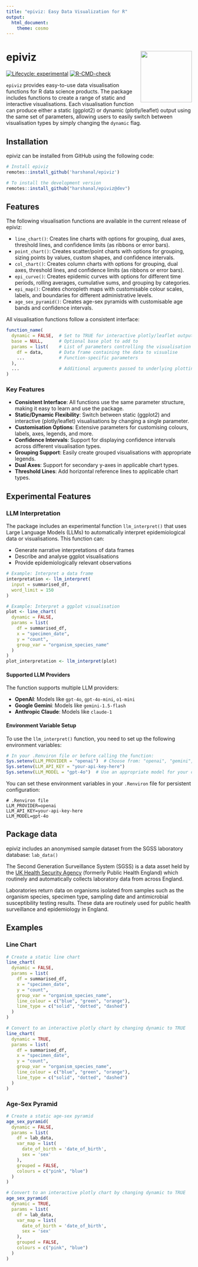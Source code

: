 ```yaml
---
title: "epiviz: Easy Data Visualization for R"
output:
  html_document:
    theme: cosmo
---
```


# epiviz <img src="man/figures/logo.png" align="right" height="139" alt="" />

<!-- badges: start -->
[![Lifecycle: experimental](https://img.shields.io/badge/lifecycle-experimental-orange.svg)](https://lifecycle.r-lib.org/articles/stages.html#experimental)
[![R-CMD-check](https://github.com/harshanal/epiviz/actions/workflows/R-CMD-check.yaml/badge.svg)](https://github.com/harshanal/epiviz/actions/workflows/R-CMD-check.yaml)
<!-- badges: end -->

`epiviz` provides easy-to-use data visualisation functions for R data science products. The package includes functions to create a range of static and interactive visualisations. Each visualisation function can produce either a static (ggplot2) or dynamic (plotly/leaflet) output using the same set of parameters, allowing users to easily switch between visualisation types by simply changing the `dynamic` flag.

## Installation

epiviz can be installed from GitHub using the following code:
```r
# Install epiviz
remotes::install_github('harshanal/epiviz')

# To install the development version
remotes::install_github("harshanal/epiviz@dev")
``` 

## Features

The following visualisation functions are available in the current release of epiviz:

- `line_chart()`: Creates line charts with options for grouping, dual axes, threshold lines, and confidence limits (as ribbons or error bars).
- `point_chart()`: Creates scatter/point charts with options for grouping, sizing points by values, custom shapes, and confidence intervals.
- `col_chart()`: Creates column charts with options for grouping, dual axes, threshold lines, and confidence limits (as ribbons or error bars).
- `epi_curve()`: Creates epidemic curves with options for different time periods, rolling averages, cumulative sums, and grouping by categories.
- `epi_map()`: Creates choropleth maps with customisable colour scales, labels, and boundaries for different administrative levels.
- `age_sex_pyramid()`: Creates age-sex pyramids with customisable age bands and confidence intervals.

All visualisation functions follow a consistent interface:

```r
function_name(
  dynamic = FALSE,  # Set to TRUE for interactive plotly/leaflet output
  base = NULL,      # Optional base plot to add to
  params = list(    # List of parameters controlling the visualisation
    df = data,      # Data frame containing the data to visualise
    ...             # Function-specific parameters
  ),
  ...               # Additional arguments passed to underlying plotting functions
)
```

### Key Features

- **Consistent Interface**: All functions use the same parameter structure, making it easy to learn and use the package.
- **Static/Dynamic Flexibility**: Switch between static (ggplot2) and interactive (plotly/leaflet) visualisations by changing a single parameter.
- **Customisation Options**: Extensive parameters for customising colours, labels, axes, legends, and more.
- **Confidence Intervals**: Support for displaying confidence intervals across different visualisation types.
- **Grouping Support**: Easily create grouped visualisations with appropriate legends.
- **Dual Axes**: Support for secondary y-axes in applicable chart types.
- **Threshold Lines**: Add horizontal reference lines to applicable chart types.

## Experimental Features

### LLM Interpretation

The package includes an experimental function `llm_interpret()` that uses Large Language Models (LLMs) to automatically interpret epidemiological data or visualisations. This function can:

- Generate narrative interpretations of data frames
- Describe and analyse ggplot visualisations
- Provide epidemiologically relevant observations

```r
# Example: Interpret a data frame
interpretation <- llm_interpret(
  input = summarised_df,
  word_limit = 150
)

# Example: Interpret a ggplot visualisation
plot <- line_chart(
  dynamic = FALSE,
  params = list(
    df = summarised_df,
    x = "specimen_date",
    y = "count",
    group_var = "organism_species_name"
  )
)
plot_interpretation <- llm_interpret(plot)
```

#### Supported LLM Providers

The function supports multiple LLM providers:

- **OpenAI**: Models like `gpt-4o`, `gpt-4o-mini`, `o1-mini`
- **Google Gemini**: Models like `gemini-1.5-flash`
- **Anthropic Claude**: Models like `claude-1`

#### Environment Variable Setup

To use the `llm_interpret()` function, you need to set up the following environment variables:

```r
# In your .Renviron file or before calling the function:
Sys.setenv(LLM_PROVIDER = "openai")  # Choose from: "openai", "gemini", "claude"
Sys.setenv(LLM_API_KEY = "your-api-key-here")
Sys.setenv(LLM_MODEL = "gpt-4o")  # Use an appropriate model for your chosen provider
```

You can set these environment variables in your `.Renviron` file for persistent configuration:

```
# .Renviron file
LLM_PROVIDER=openai
LLM_API_KEY=your-api-key-here
LLM_MODEL=gpt-4o
```

## Package data

epiviz includes an anonymised sample dataset from the SGSS laboratory database: `lab_data()`

The Second Generation Surveillance System (SGSS) is a data asset held by the [UK Health Security Agency](https://www.gov.uk/government/publications/securing-our-health-the-uk-health-security-agency/securing-our-health-the-uk-health-security-agency) (formerly Public Health England) which routinely and automatically collects laboratory data from across England.

Laboratories return data on organisms isolated from samples such as the organism species, specimen type, sampling date and antimicrobial susceptibility testing results. These data are routinely used for public health surveillance and epidemiology in England.

## Examples

### Line Chart
```r
# Create a static line chart
line_chart(
  dynamic = FALSE,
  params = list(
    df = summarised_df,
    x = "specimen_date",
    y = "count",
    group_var = "organism_species_name",
    line_colour = c("blue", "green", "orange"),
    line_type = c("solid", "dotted", "dashed")
  )
)

# Convert to an interactive plotly chart by changing dynamic to TRUE
line_chart(
  dynamic = TRUE,
  params = list(
    df = summarised_df,
    x = "specimen_date",
    y = "count",
    group_var = "organism_species_name",
    line_colour = c("blue", "green", "orange"),
    line_type = c("solid", "dotted", "dashed")
  )
)
```

### Age-Sex Pyramid
```r
# Create a static age-sex pyramid
age_sex_pyramid(
  dynamic = FALSE,
  params = list(
    df = lab_data,
    var_map = list(
      date_of_birth = 'date_of_birth',
      sex = 'sex'
    ),
    grouped = FALSE,
    colours = c("pink", "blue")
  )
)

# Convert to an interactive plotly chart by changing dynamic to TRUE
age_sex_pyramid(
  dynamic = TRUE,
  params = list(
    df = lab_data,
    var_map = list(
      date_of_birth = 'date_of_birth',
      sex = 'sex'
    ),
    grouped = FALSE,
    colours = c("pink", "blue")
  )
)
```
